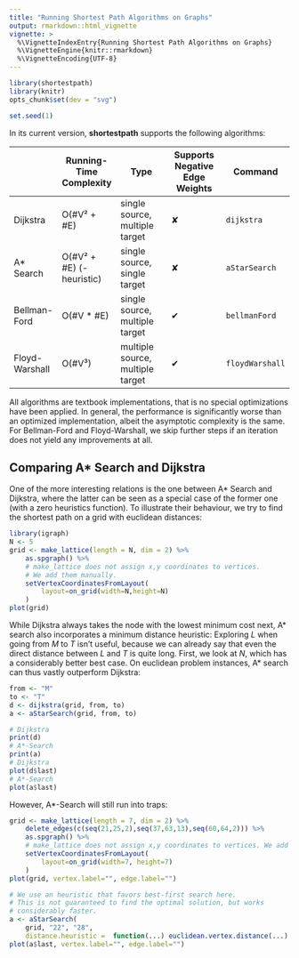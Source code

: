 ```yaml
---
title: "Running Shortest Path Algorithms on Graphs"
output: rmarkdown::html_vignette
vignette: >
  %\VignetteIndexEntry{Running Shortest Path Algorithms on Graphs}
  %\VignetteEngine{knitr::rmarkdown}
  %\VignetteEncoding{UTF-8}
---
```

```r
library(shortestpath)
library(knitr)
opts_chunk$set(dev = "svg")
```
```r
set.seed(1)
```

In its current version, **shortestpath** supports the following algorithms:

|                | Running-Time Complexity   | Type                             | Supports Negative Edge Weights | Command         |
|----------------|---------------------------|----------------------------------|--------------------------------|-----------------|
| Dijkstra       | O(#V² + #E)               | single source, multiple target   | ✘                              | `dijkstra`      |
| A* Search      | O(#V² + #E) (- heuristic) | single source, single target     | ✘                              | `aStarSearch`   |
| Bellman-Ford   | O(#V * #E)                | single source, multiple target   | ✔                              | `bellmanFord`   |
| Floyd-Warshall | O(#V³)                    | multiple source, multiple target | ✔                              | `floydWarshall` |

All algorithms are textbook implementations, that is no special optimizations have been applied. In general, the performance is significantly worse than an optimized implementation, albeit the asymptotic complexity is the same. For Bellman-Ford and Floyd-Warshall, we skip further steps if an iteration does not yield any improvements at all.

## Comparing A* Search and Dijkstra

One of the more interesting relations is the one between A* Search and Dijkstra, where the latter can be seen as a special case of the former one (with a zero heuristics function). To illustrate their behaviour, we try to find the shortest path on a grid with euclidean distances:

```r
library(igraph)
N <- 5
grid <- make_lattice(length = N, dim = 2) %>%
    as.spgraph() %>%
    # make_lattice does not assign x,y coordinates to vertices. 
    # We add them manually.
    setVertexCoordinatesFromLayout(
        layout=on_grid(width=N,height=N)
    )
plot(grid)
```

While Dijkstra always takes the node with the lowest minimum cost next, A\* search also incorporates a minimum distance heuristic: Exploring *L* when going from *M* to *T* isn't useful, because we can already say that even the direct distance between *L* and *T* is quite long. First, we look at *N*, which has a considerably better best case. On euclidean problem instances, A* search can thus vastly outperform Dijkstra:

```r
from <- "M"
to <- "T"
d <- dijkstra(grid, from, to)
a <- aStarSearch(grid, from, to)

# Dijkstra
print(d)
# A*-Search
print(a)
# Dijkstra
plot(d$last)
# A*-Search
plot(a$last)
```

However, A*-Search will still run into traps:
```r
grid <- make_lattice(length = 7, dim = 2) %>%
    delete_edges(c(seq(21,25,2),seq(37,63,13),seq(60,64,2))) %>%
    as.spgraph() %>%
    # make_lattice does not assign x,y coordinates to vertices. We add them manually.
    setVertexCoordinatesFromLayout(
        layout=on_grid(width=7, height=7)
    )
plot(grid, vertex.label="", edge.label="")

# We use an heuristic that favors best-first search here.
# This is not guaranteed to find the optimal solution, but works
# considerably faster.
a <- aStarSearch(
    grid, "22", "28", 
    distance.heuristic =  function(...) euclidean.vertex.distance(...) ** 2)
plot(a$last, vertex.label="", edge.label="")

```
